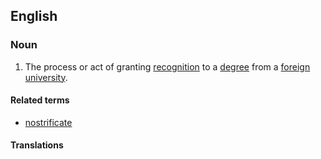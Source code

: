 ==English==

===Noun===
{{en-noun}}

# The process or act of granting [[recognition]] to a [[degree]] from a [[foreign]] [[university]].

====Related terms====
* [[nostrificate]]

====Translations====
{{trans-top|granting recognition to a degree from a foreign university}}
{{trans-mid}}
{{trans-bottom}}